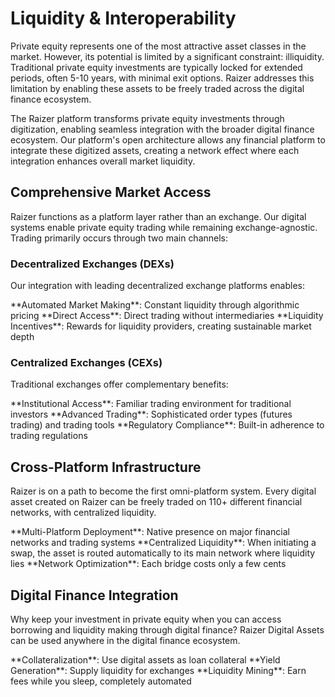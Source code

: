 

# Liquidity & Interoperability

Private equity represents one of the most attractive asset classes in the market. However, its potential is limited by a significant constraint: illiquidity. Traditional private equity investments are typically locked for extended periods, often 5-10 years, with minimal exit options. Raizer addresses this limitation by enabling these assets to be freely traded across the digital finance ecosystem.

The Raizer platform transforms private equity investments through digitization, enabling seamless integration with the broader digital finance ecosystem. Our platform's open architecture allows any financial platform to integrate these digitized assets, creating a network effect where each integration enhances overall market liquidity.

## Comprehensive Market Access

Raizer functions as a platform layer rather than an exchange. Our digital systems enable private equity trading while remaining exchange-agnostic. Trading primarily occurs through two main channels:

### Decentralized Exchanges (DEXs)
Our integration with leading decentralized exchange platforms enables:

<div className="mt-6">
<Feature icon={Workflow}>**Automated Market Making**: Constant liquidity through algorithmic pricing</Feature>
<Feature icon={Users}>**Direct Access**: Direct trading without intermediaries</Feature>
<Feature icon={Coins}>**Liquidity Incentives**: Rewards for liquidity providers, creating sustainable market depth</Feature>
</div>

### Centralized Exchanges (CEXs)
Traditional exchanges offer complementary benefits:

<div className="mt-6">
<Feature icon={Bank}>**Institutional Access**: Familiar trading environment for traditional investors</Feature>
<Feature icon={Workflow}>**Advanced Trading**: Sophisticated order types (futures trading) and trading tools</Feature>
<Feature icon={Shield}>**Regulatory Compliance**: Built-in adherence to trading regulations</Feature>
</div>

<Highlight 
  type="feature"
  title="Comprehensive Market Access"
  description="Raizer digital assets trade continuously across multiple venues, ensuring consistent liquidity and price discovery."
/>

## Cross-Platform Infrastructure

Raizer is on a path to become the first omni-platform system. Every digital asset created on Raizer can be freely traded on 110+ different financial networks, with centralized liquidity.

<div className="mt-6">
<Feature icon={Network}>**Multi-Platform Deployment**: Native presence on major financial networks and trading systems</Feature>
<Feature icon={Workflow}>**Centralized Liquidity**: When initiating a swap, the asset is routed automatically to its main network where liquidity lies</Feature>
<Feature icon={Rocket}>**Network Optimization**: Each bridge costs only a few cents</Feature>
</div>

<Highlight 
  type="attention"
  title="Trade Raizer assets on any financial platform"
  description="Raizer digital assets can technically be traded on various modern financial platforms and networks..."
/>

## Digital Finance Integration

Why keep your investment in private equity when you can access borrowing and liquidity making through digital finance? Raizer Digital Assets can be used anywhere in the digital finance ecosystem. 

<div className="mt-6">
<Feature icon={DollarSign}>**Collateralization**: Use digital assets as loan collateral</Feature>
<Feature icon={Coins}>**Yield Generation**: Supply liquidity for exchanges </Feature>
<Feature icon={Coins}>**Liquidity Mining**: Earn fees while you sleep, completely automated</Feature>
</div>
